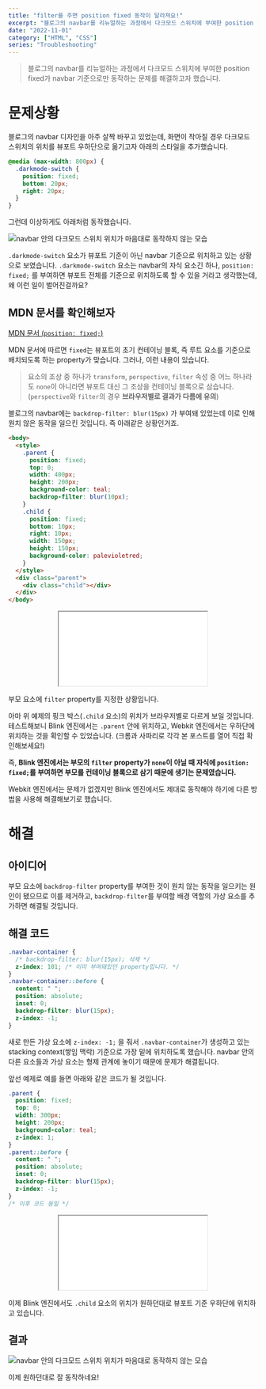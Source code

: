 ```yaml
---
title: "filter를 주면 position fixed 동작이 달라져요!"
excerpt: "블로그의 navbar를 리뉴얼하는 과정에서 다크모드 스위치에 부여한 position fixed가 navbar 기준으로만 동작하는 문제를 해결하고자 했습니다."
date: "2022-11-01"
category: ["HTML", "CSS"]
series: "Troubleshooting"
---
```


> 블로그의 navbar를 리뉴얼하는 과정에서 다크모드 스위치에 부여한 position fixed가 navbar 기준으로만 동작하는 문제를 해결하고자 했습니다.

# 문제상황

블로그의 navbar 디자인을 아주 살짝 바꾸고 있었는데, 화면이 작아질 경우 다크모드 스위치의 위치를 뷰포트 우하단으로 옮기고자 아래의 스타일을 추가했습니다.

```css
@media (max-width: 800px) {
  .darkmode-switch {
    position: fixed;
    bottom: 20px;
    right: 20px;
  }
}
```

그런데 이상하게도 아래처럼 동작했습니다.

![navbar 안의 다크모드 스위치 위치가 마음대로 동작하지 않는 모습](../static/img/filter를_주면_position_fixed_동작이_달라져요!/다크모드_스위치_위치이상.gif)

`.darkmode-switch` 요소가 뷰포트 기준이 아닌 navbar 기준으로 위치하고 있는 상황으로 보였습니다. `.darkmode-switch` 요소는 navbar의 자식 요소긴 하나, `position: fixed;` 를 부여하면 뷰포트 전체를 기준으로 위치하도록 할 수 있을 거라고 생각했는데, 왜 이런 일이 벌어진걸까요?

## MDN 문서를 확인해보자

[MDN 문서 (`position: fixed;`)](https://developer.mozilla.org/ko/docs/Web/CSS/position#fixed)

MDN 문서에 따르면 `fixed`는 뷰포트의 초기 컨테이닝 블록, 즉 루트 요소를 기준으로 배치되도록 하는 property가 맞습니다. 그러나, 이런 내용이 있습니다.

> 요소의 조상 중 하나가 `transform`, `perspective`, `filter` 속성 중 어느 하나라도 `none`이 아니라면 뷰포트 대신 그 조상을 컨테이닝 블록으로 삼습니다. (`perspective`와 `filter`의 경우 **브라우저별로 결과가 다름에 유의**)

블로그의 navbar에는 `backdrop-filter: blur(15px)` 가 부여돼 있었는데 이로 인해 원치 않은 동작을 일으킨 것입니다. 즉 아래같은 상황인거죠.

```html
<body>
  <style>
    .parent {
      position: fixed;
      top: 0;
      width: 400px;
      height: 200px;
      background-color: teal;
      backdrop-filter: blur(10px);
    }
    .child {
      position: fixed;
      bottom: 10px;
      right: 10px;
      width: 150px;
      height: 150px;
      background-color: palevioletred;
    }
  </style>
  <div class="parent">
    <div class="child"></div>
  </div>
</body>
```

<p className='iframe-container' align='center'>
  <iframe
    src='../examples/posts/filter를_주면_position_fixed_동작이_달라져요!/test.html'
    className='h-[400px] w-[350px]'
  ></iframe>
</p>

부모 요소에 `filter` property를 지정한 상황입니다.

아마 위 예제의 핑크 박스(`.child` 요소)의 위치가 브라우저별로 다르게 보일 것입니다. 테스트해보니 Blink 엔진에서는 `.parent` 안에 위치하고, Webkit 엔진에서는 우하단에 위치하는 것을 확인할 수 있었습니다. (크롬과 사파리로 각각 본 포스트를 열어 직접 확인해보세요!)

즉, **Blink 엔진에서는 부모의 `filter` property가 `none`이 아닐 때 자식에 `position: fixed;`를 부여하면 부모를 컨테이닝 블록으로 삼기 때문에 생기는 문제였습니다.**

Webkit 엔진에서는 문제가 없겠지만 Blink 엔진에서도 제대로 동작해야 하기에 다른 방법을 사용해 해결해보기로 했습니다.

# 해결

## 아이디어

부모 요소에 `backdrop-filter` property를 부여한 것이 원치 않는 동작을 일으키는 원인이 됐으므로 이를 제거하고, `backdrop-filter`를 부여할 배경 역할의 가상 요소를 추가하면 해결될 것입니다.

## 해결 코드

```css
.navbar-container {
  /* backdrop-filter: blur(15px); 삭제 */
  z-index: 101; /* 이미 부여돼있던 property입니다. */
}
.navbar-container::before {
  content: " ";
  position: absolute;
  inset: 0;
  backdrop-filter: blur(15px);
  z-index: -1;
}
```

새로 만든 가상 요소에 `z-index: -1;` 을 줘서 `.navbar-container`가 생성하고 있는 stacking context(쌓임 맥락) 기준으로 가장 밑에 위치하도록 했습니다. navbar 안의 다른 요소들과 가상 요소는 형제 관계에 놓이기 때문에 문제가 해결됩니다.

앞선 예제로 예를 들면 아래와 같은 코드가 될 것입니다.

```css
.parent {
  position: fixed;
  top: 0;
  width: 300px;
  height: 200px;
  background-color: teal;
  z-index: 1;
}
.parent::before {
  content: " ";
  position: absolute;
  inset: 0;
  backdrop-filter: blur(15px);
  z-index: -1;
}
/* 이후 코드 동일 */
```

<p className='iframe-container' align='center'>
  <iframe
    src='../examples/posts/filter를_주면_position_fixed_동작이_달라져요!/test_fixed.html'
    className='h-[400px] w-[350px]'
  ></iframe>
</p>

이제 Blink 엔진에서도 `.child` 요소의 위치가 원하던대로 뷰포트 기준 우하단에 위치하고 있습니다.

## 결과

![navbar 안의 다크모드 스위치 위치가 마음대로 동작하지 않는 모습](../static/img/filter를_주면_position_fixed_동작이_달라져요!/해결.gif)

이제 원하던대로 잘 동작하네요!
